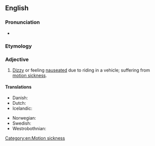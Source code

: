 ==English==

===Pronunciation===
* {{rhymes|ɑː(r)sɪk|lang=en}}

===Etymology===
{{compound|en|car|sick}}

===Adjective===
{{en-adj}}

# [[dizzy#English|Dizzy]] or feeling [[nauseated]] due to riding in a vehicle; suffering from [[motion sickness]].

====Translations====
{{trans-top|feeling nauseated due to riding in a vehicle}}
* Danish: {{t|da|køresyg}}
* Dutch: {{t+|nl|wagenziek}}
* Icelandic: {{t|is|bílveikur}}
{{trans-mid}}
* Norwegian: {{t|no|bilsyk}}
* Swedish: {{t|sv|åksjuk}}
* Westrobothnian: {{t|gmq-bot|tjärrsjuk}}
{{trans-bottom}}

[[Category:en:Motion sickness]]